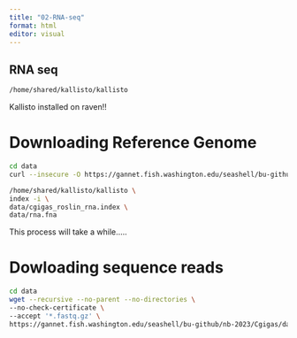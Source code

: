```yaml
---
title: "02-RNA-seq"
format: html
editor: visual
---
```


## RNA seq

```bash
/home/shared/kallisto/kallisto
```
Kallisto installed on raven!!


# Downloading Reference Genome


```bash
cd data
curl --insecure -O https://gannet.fish.washington.edu/seashell/bu-github/nb-2023/Cgigas/data/rna.fna
```


```bash
/home/shared/kallisto/kallisto \
index -i \
data/cgigas_roslin_rna.index \
data/rna.fna
```

This process will take a while.....



# Dowloading sequence reads


```bash
cd data 
wget --recursive --no-parent --no-directories \
--no-check-certificate \
--accept '*.fastq.gz' \
https://gannet.fish.washington.edu/seashell/bu-github/nb-2023/Cgigas/data/nopp/
```




